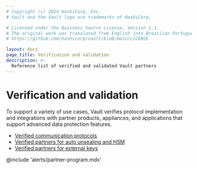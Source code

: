 ```yaml
---
# Copyright (c) 2024 HashiCorp, Inc.
# Vault and the Vault logo are trademarks of HashiCorp.

# Licensed under the Business Source License, Version 1.1.
# The original work was translated from English into Brazilian Portuguese.
# https://github.com/hashicorp/vault/blob/main/LICENSE

layout: docs
page_title: Verification and validation
description: >-
  Reference list of verified and validated Vault partners
---
```


# Verification and validation

To support a variety of use cases, Vault verifies protocol implementation and
integrations with partner products, appliances, and applications that support
advanced data protection features.

- [Verified communication protocols](/vault/docs/partners/protocols)
- [Verified partners for auto unsealing and HSM](/vault/docs/partners/hsm)
- [Verified partners for external keys](/vault/docs/partners/external-keys)


@include 'alerts/partner-program.mdx'
